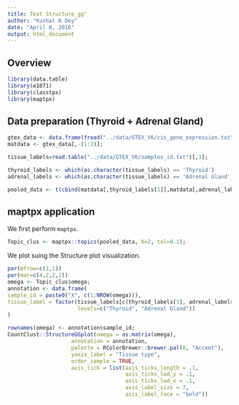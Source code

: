 ```yaml
---
title: Test Structure_gg"
author: "Kushal K Dey"
date: "April 8, 2016"
output: html_document
---
```


## Overview

```r
library(data.table)
library(e1071)
library(classtpx)
library(maptpx)
```

## Data preparation (Thyroid + Adrenal Gland)

```r
gtex_data <- data.frame(fread("../data/GTEX_V6/cis_gene_expression.txt"));
matdata <- gtex_data[,-(1:2)];

tissue_labels=read.table("../data/GTEX_V6/samples_id.txt")[,3];

thyroid_labels <- which(as.character(tissue_labels) == 'Thyroid')
adrenal_labels <- which(as.character(tissue_labels) == 'Adrenal Gland');

pooled_data <- t(cbind(matdata[,thyroid_labels[1]],matdata[,adrenal_labels[1:25]]))
```

## maptpx application

We first perform `maptpx`.

```r
Topic_clus <- maptpx::topics(pooled_data, K=2, tol=0.1);
```

We plot suing the Structure plot visualization.

```r

par(mfrow=c(1,1))
par(mar=c(4,2,2,2))
omega <- Topic_clus$omega;
annotation <- data.frame(
sample_id = paste0("X", c(1:NROW(omega))),
tissue_label = factor(tissue_labels[c(thyroid_labels[1], adrenal_labels[1:25])],
                      levels=c("Thyroid", "Adrenal Gland"))
)

rownames(omega) <- annotation$sample_id;
CountClust::StructureGGplot(omega = as.matrix(omega),
                    annotation = annotation,
                    palette = RColorBrewer::brewer.pal(8, "Accent"),
                    yaxis_label = "Tissue type",
                    order_sample = TRUE,
                    axis_tick = list(axis_ticks_length = .1,
                                     axis_ticks_lwd_y = .1,
                                     axis_ticks_lwd_x = .1,
                                     axis_label_size = 7,
                                     axis_label_face = "bold"))

```
